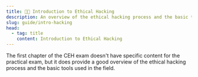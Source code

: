 ```yaml
---
title: 🧑‍💻 Introduction to Ethical Hacking
description: An overview of the ethical hacking process and the basic tools used in the field.
slug: guide/intro-hacking
head:
  - tag: title
    content: Introduction to Ethical Hacking
---
```


The first chapter of the CEH exam doesn't have specific content for the practical exam,
but it does provide a good overview of the ethical hacking process and the basic tools used in the field.

